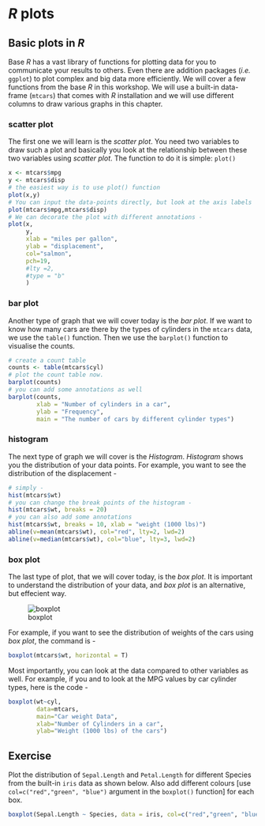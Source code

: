 # *R* plots

## Basic plots in *R*

Base *R* has a vast library of functions for plotting data for you to communicate your results to others. Even there are addition packages (*i.e.* `ggplot`) to plot complex and big data more efficiently. We will cover a few functions from the base *R* in this workshop. We will use a built-in data-frame (`mtcars`) that comes with *R* installation and we will use different columns to draw various graphs in this chapter.


### scatter plot
The first one we will learn is the *scatter plot*. You need two variables to draw such a plot and basically you look at the relationship between these two variables using *scatter plot*. The function to do it is simple: `plot()`

```r
x <- mtcars$mpg
y <- mtcars$disp
# the easiest way is to use plot() function
plot(x,y)
# You can input the data-points directly, but look at the axis labels
plot(mtcars$mpg,mtcars$disp)
# We can decorate the plot with different annotations -
plot(x,
     y, 
     xlab = "miles per gallon", 
     ylab = "displacement", 
     col="salmon", 
     pch=19, 
     #lty =2, 
     #type = "b"
     )
```

### bar plot
Another type of graph that we will cover today is the *bar plot*. If we want to know how many cars are there by the types of cylinders in the `mtcars` data, we use the `table()` function. Then we use the `barplot()` function to visualise the counts.

```r
# create a count table
counts <- table(mtcars$cyl)
# plot the count table now. 
barplot(counts)
# you can add some annotations as well
barplot(counts,
        xlab = "Number of cylinders in a car",
        ylab = "Frequency",
        main = "The number of cars by different cylinder types")
```

### histogram

The next type of graph we will cover is the *Histogram*. *Histogram* shows you the distribution of your data points. For example, you want to see the distribution of the displacement -

```r
# simply -
hist(mtcars$wt)
# you can change the break points of the histogram -
hist(mtcars$wt, breaks = 20)
# you can also add some annotations
hist(mtcars$wt, breaks = 10, xlab = "weight (1000 lbs)")
abline(v=mean(mtcars$wt), col="red", lty=2, lwd=2) 
abline(v=median(mtcars$wt), col="blue", lty=3, lwd=2)
```

### box plot
The last type of plot, that we will cover today, is the *box plot*. It is important to understand the distribution of your data, and  *box plot* is an alternative, but effecient way. 

![boxplot](https://miro.medium.com/max/1400/1*2c21SkzJMf3frPXPAR_gZA.png)

For example, if you want to see the distribution of weights of the cars using *box plot*, the command is - 

```r
boxplot(mtcars$wt, horizontal = T)
```

Most importantly, you can look at the data compared to other variables as well. For example, if you and to look at the MPG values by car cylinder types, here is the code -

```r
boxplot(wt~cyl,
        data=mtcars, 
        main="Car weight Data",
        xlab="Number of Cylinders in a car", 
        ylab="Weight (1000 lbs) of the cars")
```

## Exercise

Plot the distribution of `Sepal.Length` and `Petal.Length` for different Species from the built-in `iris` data as shown below. Also add different colours [use `col=c("red","green", "blue")` argument in the `boxplot()` function] for each box.

```r
boxplot(Sepal.Length ~ Species, data = iris, col=c("red","green", "blue"))
```

